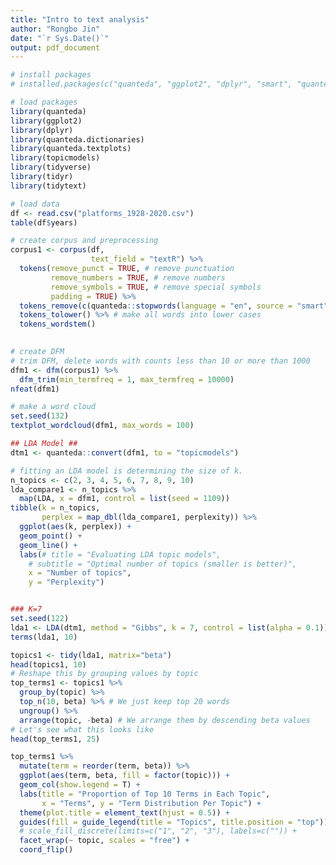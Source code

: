 ---
title: "Intro to text analysis"
author: "Rongbo Jin"
date: "`r Sys.Date()`"
output: pdf_document
---

```{r}
# install packages
# installed.packages(c("quanteda", "ggplot2", "dplyr", "smart", "quanteda.dictionaries", "quanteda.textplots", "topicmodels", "tidyverse", "tidyr"))

# load packages
library(quanteda)
library(ggplot2)
library(dplyr)
library(quanteda.dictionaries)
library(quanteda.textplots)
library(topicmodels)
library(tidyverse)
library(tidyr)
library(tidytext)

```


```{r}
# load data
df <- read.csv("platforms_1928-2020.csv")
table(df$years)

# create corpus and preprocessing
corpus1 <- corpus(df, 
                  text_field = "textR") %>%
  tokens(remove_punct = TRUE, # remove punctuation
         remove_numbers = TRUE, # remove numbers
         remove_symbols = TRUE, # remove special symbols
         padding = TRUE) %>% 
  tokens_remove(c(quanteda::stopwords(language = "en", source = "smart")), padding = TRUE) %>% # remove stopwords
  tokens_tolower() %>% # make all words into lower cases
  tokens_wordstem()
 


```
```{r}
# create DFM 
# trim DFM, delete words with counts less than 10 or more than 1000
dfm1 <- dfm(corpus1) %>%
  dfm_trim(min_termfreq = 1, max_termfreq = 10000)
nfeat(dfm1)


```
```{r}
# make a word cloud
set.seed(132)
textplot_wordcloud(dfm1, max_words = 100)


```
```{r}
## LDA Model ##
dtm1 <- quanteda::convert(dfm1, to = "topicmodels")

# fitting an LDA model is determining the size of k.
n_topics <- c(2, 3, 4, 5, 6, 7, 8, 9, 10)
lda_compare1 <- n_topics %>%
  map(LDA, x = dfm1, control = list(seed = 1109))
tibble(k = n_topics,
       perplex = map_dbl(lda_compare1, perplexity)) %>%
  ggplot(aes(k, perplex)) +
  geom_point() +
  geom_line() +
  labs(# title = "Evaluating LDA topic models",
    # subtitle = "Optimal number of topics (smaller is better)",
    x = "Number of topics",
    y = "Perplexity")



```
```{r}
### K=7
set.seed(122)
lda1 <- LDA(dtm1, method = "Gibbs", k = 7, control = list(alpha = 0.1))
terms(lda1, 10)

topics1 <- tidy(lda1, matrix="beta")
head(topics1, 10)
# Reshape this by grouping values by topic
top_terms1 <- topics1 %>%
  group_by(topic) %>%
  top_n(10, beta) %>% # We just keep top 20 words
  ungroup() %>%
  arrange(topic, -beta) # We arrange them by descending beta values
# Let's see what this looks like
head(top_terms1, 25)

top_terms1 %>%
  mutate(term = reorder(term, beta)) %>%
  ggplot(aes(term, beta, fill = factor(topic))) +
  geom_col(show.legend = T) +
  labs(title = "Proportion of Top 10 Terms in Each Topic", 
       x = "Terms", y = "Term Distribution Per Topic") +
  theme(plot.title = element_text(hjust = 0.5)) +
  guides(fill = guide_legend(title = "Topics", title.position = "top")) +
  # scale_fill_discrete(limits=c("1", "2", "3"), labels=c("")) +
  facet_wrap(~ topic, scales = "free") +
  coord_flip()




```


